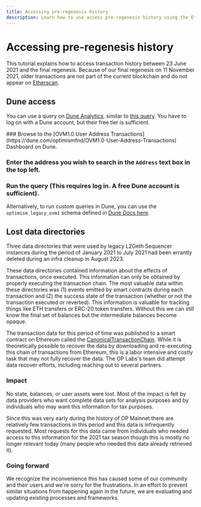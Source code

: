 ```yaml
---
title: Accessing pre-regenesis history
description: Learn how to use access pre-regenesis history using the Etherscan CSV exporting tool.
---
```





# Accessing pre-regenesis history

This tutorial explains how to access transaction history between 23 June 2021 and the final regenesis.
Because of our final regenesis on 11 November 2021, older transactions are not part of the current blockchain and do not appear on [Etherscan](https://explorer.optimism.io/?utm_source=op-docs&utm_medium=docs).

## Dune access

You can use a query on [Dune Analytics](https://dune.com), similar to [this query](https://dune.com/queries/354886?addr=%5Cx25E1c58040f27ECF20BBd4ca83a09290326896B3).
You have to log on with a Dune account, but their free tier is sufficient.

<Steps>
  ### Browse to the [OVM1.0 User Address Transactions](https://dune.com/optimismfnd/OVM1.0-User-Address-Transactions) Dashboard on Dune.

  ### Enter the address you wish to search in the `Address` text box in the top left.

  ### Run the query (This requires log in. A free Dune account is sufficient).
</Steps>

Alternatively, to run custom queries in Dune, you can use the `optimism_legacy_ovm1` schema defined in [Dune Docs here](https://dune.com/docs/data-tables/?h=ovm#optimism).

## Lost data directories

Three data directories that were used by legacy L2Geth Sequencer instances
during the period of January 2021 to July 2021 had been errantly deleted during
an infra cleanup in August 2023.

These data directories contained information about the effects of transactions,
once executed. This information can only be obtained by properly executing the
transaction chain. The most valuable data within these directories was (1) events
emitted by smart contracts during each transaction and (2) the success state of
the transaction (whether or not the transaction executed or reverted). This
information is valuable for tracking things like ETH transfers or ERC-20 token
transfers. Without this we can still know the final set of balances but the
intermediate balances become opaque.

The transaction data for this period of time was published to a smart contract
on Ethereum called the [CanonicalTransactionChain](https://etherscan.io/address/0x5e4e65926ba27467555eb562121fac00d24e9dd2).
While it is theoretically possible to recover the data by downloading and
re-executing this chain of transactions from Ethereum, this is a labor intensive
and costly task that may not fully recover the data. The OP Labs's team did
attempt data recover efforts, including reaching out to several partners.

### Impact

No state, balances, or user assets were lost. Most of the impact is felt by data
providers who want complete data sets for analysis purposes and by individuals
who may want this information for tax purposes.

Since this was very early during the history of OP Mainnet there are relatively
few transactions in this period and this data is infrequently requested. Most
requests for this data came from individuals who needed access to this information
for the 2021 tax season though this is mostly no longer relevant today (many
people who needed this data already retrieved it).

### Going forward

We recognize the inconvenience this has caused some of our community and their
users and we're sorry for the frustrations. In an effort to prevent similar
situations from happening again in the future, we are evaluating and updating
existing processes and frameworks.
